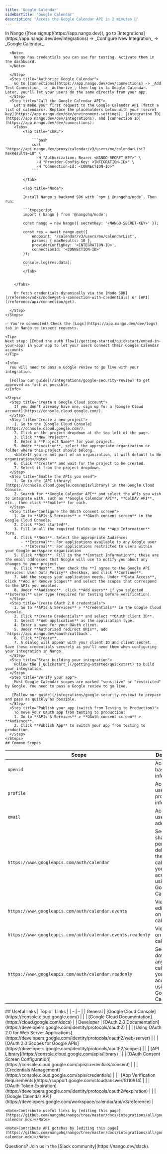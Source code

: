 ```yaml
---
title: 'Google Calendar'
sidebarTitle: 'Google Calendar'
description: 'Access the Google Calendar API in 2 minutes 💨'
---
```




<StatusWidget service="google-calendar" />

<Tabs>
  <Tab title="🚀 Quickstart">
    <Steps>
      <Step title="Create an integration">
        In Nango ([free signup](https://app.nango.dev)), go to [Integrations](https://app.nango.dev/dev/integrations) -> _Configure New Integration_ -> _Google Calendar_.

      <Note>
        Nango has credentials you can use for testing. Activate them in the dashboard.
      </Note>

      </Step>
      <Step title="Authorize Google Calendar">
        Go to [Connections](https://app.nango.dev/dev/connections) -> _Add Test Connection_ -> _Authorize_, then log in to Google Calendar. Later, you'll let your users do the same directly from your app.
      </Step>
      <Step title="Call the Google Calendar API">
        Let's make your first request to the Google Calendar API (fetch a list of calendars). Replace the placeholders below with your [secret key](https://app.nango.dev/dev/environment-settings), [integration ID](https://app.nango.dev/dev/integrations), and [connection ID](https://app.nango.dev/dev/connections):
        <Tabs>
            <Tab title="cURL">

                ```bash
                curl "https://api.nango.dev/proxy/calendar/v3/users/me/calendarList?maxResults=10" \
                  -H "Authorization: Bearer <NANGO-SECRET-KEY>" \
                  -H "Provider-Config-Key: <INTEGRATION-ID>" \
                  -H "Connection-Id: <CONNECTION-ID>"
                ```

            </Tab>

            <Tab title="Node">

            Install Nango's backend SDK with `npm i @nangohq/node`. Then run:

            ```typescript
            import { Nango } from '@nangohq/node';

            const nango = new Nango({ secretKey: '<NANGO-SECRET-KEY>' });

            const res = await nango.get({
                endpoint: '/calendar/v3/users/me/calendarList',
                params: { maxResults: 10 },
                providerConfigKey: '<INTEGRATION-ID>',
                connectionId: '<CONNECTION-ID>'
            });

            console.log(res.data);
            ```
            </Tab>


        </Tabs>

        Or fetch credentials dynamically via the [Node SDK](/reference/sdks/node#get-a-connection-with-credentials) or [API](/reference/api/connection/get).

      </Step>
    </Steps>

    ✅ You're connected! Check the [Logs](https://app.nango.dev/dev/logs) tab in Nango to inspect requests.

    <Tip>
    Next step: [Embed the auth flow](/getting-started/quickstart/embed-in-your-app) in your app to let your users connect their Google Calendar accounts
    </Tip>
  </Tab>
  <Tab title="🧑‍💻 OAuth app setup">

    <Info>
      You will need to pass a Google review to go live with your integration.

      [Follow our guide](/integrations/google-security-review) to get approved as fast as possible.
    </Info>

    <Steps>
      <Step title="Create a Google Cloud account">
        If you don't already have one, sign up for a [Google Cloud account](https://console.cloud.google.com/).
      </Step>
      <Step title="Create a new project">
        1. Go to the [Google Cloud Console](https://console.cloud.google.com/).
        2. Click on the project dropdown at the top left of the page.
        3. Click **New Project**.
        4. Enter a **Project Name** for your project.
        5. Under **Location**, select the appropriate organization or folder where this project should belong.
        <Note>If you're not part of an organization, it will default to No organization</Note>
        6. Click **Create** and wait for the project to be created.
        7. Select it from the project dropdown.
      </Step>
      <Step title="Enable the APIs you need">
        1. Go to the [API Library](https://console.cloud.google.com/apis/library) in the Google Cloud Console.
        2. Search for **Google Calendar API** and select the APIs you wish to integrate with, such as **Google Calendar API**, **CalDAV API**, etc., then click **Enable** for each.
      </Step>
      <Step title="Configure the OAuth consent screen">
        1. Go to **APIs & Services** > **OAuth consent screen** in the Google Cloud Console.
        2. Click **Get started**.
        3. Fill in all the required fields in the **App Information** form.
        4. Click **Next**. Select the appropriate Audience:
           - **External**: For applications available to any Google user
           - **Internal**: For applications restricted to users within your Google Workspace organization
        5. Click **Next**. Fill in the **Contact Information**; these are the email addresses that Google will use to notify you about any changes to your project.
        6. Click **Next**, then check the **I agree to the Google API Services: User Data Policy** checkbox, and click **Continue**.
        7. Add the scopes your application needs. Under **Data Access**, click **Add or Remove Scopes** and select the scopes that correspond to the APIs you enabled.
        8. Under **Audience**, click **Add users** if you selected **External** user type (required for testing before verification).
      </Step>
      <Step title="Create OAuth 2.0 credentials">
        1. Go to **APIs & Services** > **Credentials** in the Google Cloud Console.
        2. Click **Create Credentials** and select **OAuth client ID**.
        3. Select **Web application** as the application type.
        4. Enter a name for your OAuth client.
        5. Under **Authorized redirect URIs**, add `https://api.nango.dev/oauth/callback`.
        6. Click **Create**.
        7. A dialog will appear with your client ID and client secret. Save these credentials securely as you'll need them when configuring your integration in Nango.
      </Step>
      <Step title="Start building your integration">
        Follow the [_Quickstart_](/getting-started/quickstart) to build your integration.
      </Step>
      <Step title="Verify your app">
        Most Google Calendar scopes are marked "sensitive" or "restricted" by Google. You need to pass a Google review to go live.

       [Follow our guide](/integrations/google-security-review) to prepare and pass as quickly as possible.
      </Step>
      <Step title="Publish your app (switch from Testing to Production)">
        To move your OAuth app from testing to production:
        1. Go to **APIs & Services** > **OAuth consent screen** > **Audience**.
        2. Click **Publish App** to switch your app from testing to production.
      </Step>
    </Steps>
    ## Common Scopes

  | Scope | Description |
  | ----- | ----------- |
  | `openid` | Access to basic profile information |
  | `profile` | Access to user's basic profile information |
  | `email` | Access to user's email address |
  | `https://www.googleapis.com/auth/calendar` | See, edit, share, and permanently delete all the calendars you can access using Google Calendar |
  | `https://www.googleapis.com/auth/calendar.events` | View and edit events on all your calendars |
  | `https://www.googleapis.com/auth/calendar.events.readonly` | View events on all your calendars |
  | `https://www.googleapis.com/auth/calendar.readonly` | See and download any calendar you can access using your Google Calendar |

  </Tab>
  <Tab title="🔗 Useful links">
    ## Useful links
    | Topic | Links | 
    | - | - | 
    | General | [Google Cloud Console](https://console.cloud.google.com/) |
    | | [Google Cloud Documentation](https://cloud.google.com/docs) |
    | Developer | [OAuth 2.0 Documentation](https://developers.google.com/identity/protocols/oauth2) |
    | | [Using OAuth 2.0 for Web Server Applications](https://developers.google.com/identity/protocols/oauth2/web-server) |
    | | [OAuth 2.0 Scopes for Google APIs](https://developers.google.com/identity/protocols/oauth2/scopes) |
    | | [API Library](https://console.cloud.google.com/apis/library) |
    | | [OAuth Consent Screen Configuration](https://console.cloud.google.com/apis/credentials/consent) |
    | | [Credentials Management](https://console.cloud.google.com/apis/credentials) |
    | | [App Verification Requirements](https://support.google.com/cloud/answer/9110914) |
    | | [OAuth Token Expiration](https://developers.google.com/identity/protocols/oauth2#expiration) |
    | | [Google Calendar API](https://developers.google.com/workspace/calendar/api/v3/reference) |

    <Note>Contribute useful links by [editing this page](https://github.com/nangohq/nango/tree/master/docs/integrations/all/google-calendar.mdx)</Note>
  </Tab>
  <Tab title="🚨 API gotchas">
    <ApiGotchas />

    <Note>Contribute API gotchas by [editing this page](https://github.com/nangohq/nango/tree/master/docs/integrations/all/google-calendar.mdx)</Note>
  </Tab>
</Tabs>

<Info>
    Questions? Join us in the [Slack community](https://nango.dev/slack).
</Info>
